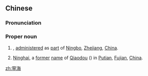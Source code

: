==Chinese==
{{zh-forms|s=宁海|peaceful; to pacify}}
{{zh-wp|zh|en:Ninghai (disambiguation)}}

===Pronunciation===
{{zh-pron
|m=Nínghǎi
|c=ning4 hoi2
|cat=pn
}}

===Proper noun===
{{zh-proper noun}}

# {{zh-div|縣}} {{w|Ninghai County}}, [[administer]]ed as [[part]] of [[Ningbo]], [[Zhejiang]], [[China]].
# {{lb|zh|historical}} [[Ninghai]], a [[former]] [[name]] of [[Qiaodou]] ({{lang|zh|[[橋兜]][[村]]}}) in [[Putian]], [[Fujian]], [[China]].

[[zh:寧海]]